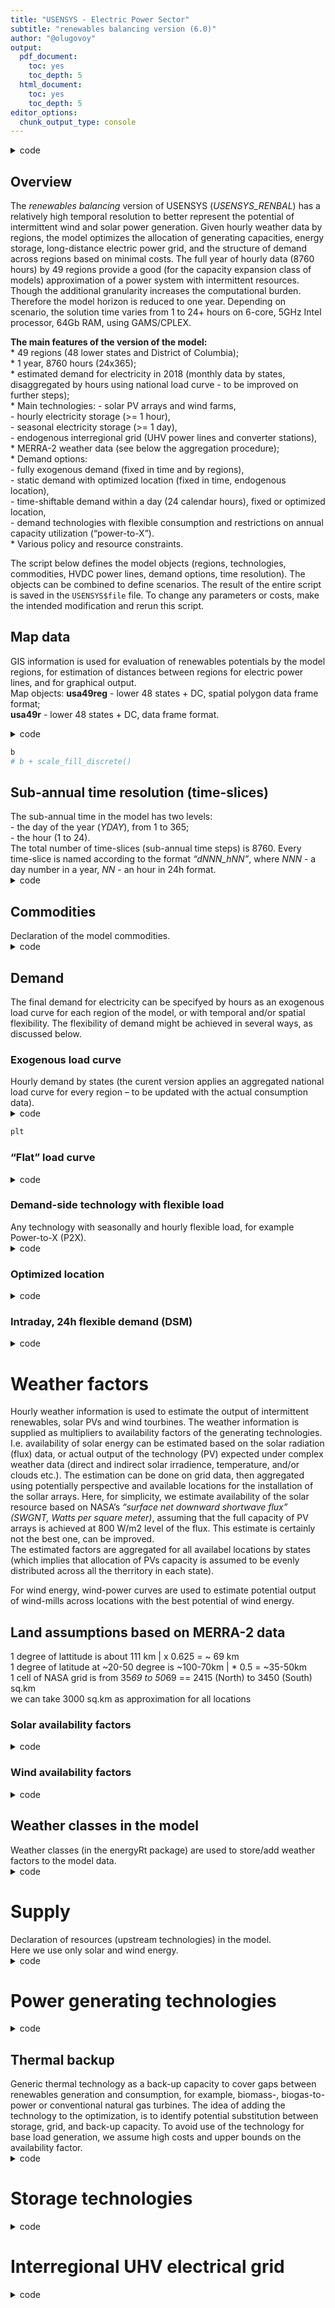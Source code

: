 ```yaml
---
title: "USENSYS - Electric Power Sector"
subtitle: "renewables balancing version (6.0)"
author: "@olugovoy"
output:
  pdf_document: 
    toc: yes
    toc_depth: 5
  html_document:
    toc: yes
    toc_depth: 5
editor_options: 
  chunk_output_type: console
---
```


<details><summary>code</summary>
<p>
**Release notes:**  

* **v6.0** (Apr 11, 2020)  
-- Rediced time resolution for supply commodities to improve performance.  
-- Added capacity constraints to control resource availability of solar and wind energy.  

* **v5.0** (Feb 22, 2020)  
-- Small adjustment according to the newer version of the *energyRt* package ().   
-- Investment costs of UHVDC lines increased (+50% for land, an assumption).  
-- Concevative storage costs for all scenarios.  
-- 100 interregional UHVDC power lines (vs. 80+ in previous version).  

... 

* **v1.0** (May 4, 2019)  
-- First version. First set of scenarios.  
-- Exogenous trade routes.  

```r
knitr::opts_chunk$set(echo = TRUE)
#knitr::opts_chunk$set(fig_width = 8, fig_height = 6)
source("install_packages.R")
library(energyRt)
library(lubridate)
library(tibble)
library(tidyverse)
# mySolver <- "GLPK" # not capable enough for large models
mySolver <- "GAMS" # default LP solver will be used (CPLEX is recommended)

if (!dir.exists("fig")) dir.create("fig")
if (!dir.exists("tmp")) dir.create("tmp")
if (!dir.exists("scenarios")) dir.create("scenarios")

# The model version info
USENSYS <- list(
  version = 6.0,
  datetime = now(tzone = "GMT"),
  energyRt_version = packageVersion("energyRt"),
  modelYear = 2018L,
  weatherYear = 2017L,
  elcUnit = "GWh", # electricity unit
  nrgUnit = "GWh", # primary energy unit
  cur = "MUSD" # the model currency
  # file = "data/USENSYS_RENBAL_v050.RData"
)
# The model file name with the version number
USENSYS$file = paste0("data/USENSYS_RENBAL_v",
                      formatC(USENSYS$version * 10, width = 3, flag = "0"),
                      ".RData")

# names of the model objects to store
mobj <- c()

```

</p>
</details>

## Overview  

The *renewables balancing* version of USENSYS (*USENSYS_RENBAL*) has a relatively high temporal resolution to better represent the potential of intermittent wind and solar power generation. Given hourly weather data by regions, the model optimizes the allocation of generating capacities, energy storage, long-distance electric power grid, and the structure of demand across regions based on minimal costs. The full year of hourly data (8760 hours) by 49 regions provide a good (for the capacity expansion class of models) approximation of a power system with intermittent resources. Though the additional granularity increases the computational burden. Therefore the model horizon is reduced to one year. Depending on scenario, the solution time varies from 1 to 24+ hours on 6-core, 5GHz Intel processor, 64Gb RAM, using GAMS/CPLEX.

**The main features of the version of the model:**  
* 49 regions (48 lower states and District of Columbia);  
* 1 year, 8760 hours (24x365);  
* estimated demand for electricity in 2018 (monthly data by states, disaggregated by hours using national load curve - to be improved on further steps);  
* Main technologies:
- solar PV arrays and wind farms,  
- hourly electricity storage (>= 1 hour),   
- seasonal electricity storage (>= 1 day),   
- endogenous interregional grid (UHV power lines and converter stations),  
* MERRA-2 weather data (see below the aggregation procedure);  
* Demand options:   
- fully exogenous demand (fixed in time and by regions),  
- static demand with optimized location (fixed in time, endogenous location),  
- time-shiftable demand within a day (24 calendar hours), fixed or optimized location,   
- demand technologies with flexible consumption and restrictions on annual capacity utilization ("power-to-X").  
* Various policy and resource constraints.  

The script below defines the model objects (regions, technologies, commodities, HVDC power lines, demand options, time resolution). The objects can be combined to define scenarios. The result of the entire script is saved in the `USENSYS$file` file. To change any parameters or costs, make the intended modification and rerun this script.   

## Map data  
GIS information is used for evaluation of renewables potentials by the model regions, for estimation of distances between regions for electric power lines, and for graphical output.  
Map objects:
**usa49reg** - lower 48 states + DC, spatial polygon data frame format;  
**usa49r** - lower 48 states + DC, data frame format.  

<details><summary>code</summary>
<p>
```r
if (!file.exists("data/maps/usa49reg.RData")) {
  stop("US map data is not found. Follow the steps in 'usa_maps.R'")
} else {
  load("data/maps/usa49reg.RData")
}

b <- ggplot(usa49r, aes(long,lat, group = group, fill = id)) + 
  geom_polygon(aes(fill = id), colour = rgb(1,1,1,.2)) +
  # geom_polygon(aes(fill = id), colour = "white", size = .75) +
  labs(fill = "Region") +
  coord_fixed(1.45) +
  # scale_fill_brewer(palette = "Paired") +
  #coord_quickmap() +
  theme_void() +
  theme(legend.position="none")

# Names of the regions in the model and the map-data
(reg_names <- unique(as.character(usa49reg@data$region)))
(reg_names_in_gis <- as.character(usa49reg@data$region))

# Number of regions
(nreg <- length(reg_names))
(nreg_in_gis <- length(usa49reg@data$region))

# Neighbor regions
nbr <- spdep::poly2nb(usa49reg)
names(nbr) <- usa49reg@data$region

# Geographic centers of the regions
reg_centers <- getCenters(usa49reg)

mobj <- c(mobj, "usa49r", "usa49reg", "reg_names", "reg_names_in_gis", 
          "nreg", "nreg_in_gis", "nbr", "reg_centers")

```
</p>
</details>

```r
b
# b + scale_fill_discrete()
```

## Sub-annual time resolution (time-slices)  

The sub-annual time in the model has two levels:  
- the day of the year (*YDAY*), from 1 to 365;  
- the hour (1 to 24).  
The total number of time-slices (sub-annual time steps) is 8760. Every time-slice is named according to the format *"dNNN_hNN"*, where *NNN* - a day number in a year, *NN* - an hour in 24h format.  
<details><summary>code</summary>
<p>
```r
# A list with two levels slices
timeslices365 <- list(
  YDAY = paste0("d", formatC(1:365, width = 3, flag = "0")),
  HOUR = paste0("h", formatC(0:23, width = 2, flag = "0"))
)

# Function to convert data-time object into names of time-slices.
datetime2tsdh <- function(dt) {
  paste0("d", formatC(yday(dt), width = 3, flag = "0"), "_",
         "h", formatC(hour(dt), width = 2, flag = "0"))
}
# check
datetime2tsdh(today("EST"))

# Function to coerse time-slices names into data-time format, for a given year and time-zone.
tsdh2datetime <- function(tslice, year = 2018, tz = "EST") {
  DAY <- as.integer(substr(tslice, 2, 4)) - 1
  HOUR <- as.integer(substr(tslice, 7, 8))
  lubridate::ymd_h(paste0(year, "-01-01 0"), tz = tz) + days(DAY) + hours(HOUR)
}
# check
tsdh2datetime("d365_h23")

# data.frame object with names of the final time-slices in the model
#   and releted data-time information
slc365 <- tibble(
  slice = kronecker(timeslices365$YDAY, timeslices365$HOUR, FUN = "paste", sep = "_")
)
# add date-time info
slc365$syday <- substr(slc365$slice, 1, 4)
slc365$shour <- substr(slc365$slice, 6, 8)
slc365$yday <- as.integer(substr(slc365$slice, 2, 4))
slc365$hour <- as.integer(substr(slc365$slice, 7, 8))
slc365$datetime <- tsdh2datetime(slc365$slice)
slc365$month <- month(slc365$datetime)
slc365$week <- week(slc365$datetime)
head(slc365)
tail(slc365)

mobj <- c(mobj, "timeslices365", "datetime2tsdh", "tsdh2datetime", "slc365")

```
</p>
</details>


## Commodities
Declaration of the model commodities.  
<details><summary>code</summary>
<p>
```r
ELC <- newCommodity(
  name = 'ELC', 
  description = "Generic electricity",
  slice = "HOUR")
SOL <- newCommodity(
  name = 'SOL', 
  description = "Solar energy",
  slice = "ANNUAL")
WIN <- newCommodity(
  name = 'WIN', 
  description = "Wind energy, onshore",
  slice = "ANNUAL")
WFF <- newCommodity(
  name = 'WFF', 
  description = "Wind energy, offshore",
  slice = "ANNUAL")
UHV <- newCommodity(
  name = 'UHV', 
  description = "Ultra High Voltage electricity, DC",
  slice = "HOUR")

```
</p>
</details>

## Demand  
The final demand for electricity can be specifyed by hours as an exogenous load curve for each region of the model, or with temporal and/or spatial flexibility. The flexibility of demand might be achieved in several ways, as discussed below.  

### Exogenous load curve  
Hourly demand by states (the curent version applies an aggregated national load curve for every region -- to be updated with the actual consumption data).  
<details><summary>code</summary>
<p>
```r
eiadir <- file.path(getwd(), "data/EIA")
load(file.path(eiadir, "eia_raw.RData"))

# load curve data from:
# https://www.eia.gov/opendata/qb.php?sdid=EBA.US48-ALL.D.H
# Demand for United States Lower 48 (region), hourly - UTC time
lc <- read_csv("data/EIA/Demand_for_United_States_Lower_48_(region)_hourly_-_UTC_time.csv", 
               skip = 5, col_names = c("datetime", "MWh"))
dim(lc)
head(lc)
lc$datetime_EST <- mdy_h(lc$datetime, tz = "EST")
lc$year <- year(lc$datetime_EST)
summary(lc$year)
lc <- lc[lc$year == 2018, ]
lc$slice <- datetime2tsdh(lc$datetime_EST)
lc <- lc[order(lc$datetime),]
lc$month <- month(lc$datetime_EST)
lc$hGWh <- lc$MWh/1e3

# Check
dim(lc)
lc
sum(lc$MWh) / 1e6
summary(lc$hGWh)

mlc <- group_by(lc, month) %>%
  summarise(mGWh = sum(MWh)/1e3)
loadcurve <- full_join(select(lc, datetime_EST, slice, hGWh, month), mlc)
loadcurve$mshare <- loadcurve$hGWh / loadcurve$mGWh

# Check
group_by(loadcurve, month) %>%
  summarise(msum = sum(mshare))

# Filter unused data
elc_gen_2018 <- elc_gen[elc_gen$YEAR == 2018 & 
                          elc_gen$`TYPE OF PRODUCER` == 
                          "Total Electric Power Industry" &
                          elc_gen$`ENERGY SOURCE` == "Total" & 
                          elc_gen$STATE != "US-Total" &
                          elc_gen$STATE != "AK" & 
                          elc_gen$STATE != "HI",]
elc_gen_2018
sum(elc_gen_2018$`GENERATION\r\n(Megawatthours)`) / 1e6
sum(lc$MWh) / 1e6

length(unique(elc_gen_2018$STATE))

elc_gen_2018$GWh <- elc_gen_2018$`GENERATION\r\n(Megawatthours)`/1e3
elc_gen_2018$month <- as.integer(elc_gen_2018$MONTH)
elc_gen_2018$region <- elc_gen_2018$STATE
elc_gen_2018 <- select(elc_gen_2018, month, region, GWh)

elc_gen_mhr <- full_join(loadcurve, elc_gen_2018)
dim(elc_gen_mhr)[1]/49/365/24 == 1 # Check
elc_gen_mhr$GWh <- elc_gen_mhr$GWh * elc_gen_mhr$mshare
sum(elc_gen_mhr$GWh); sum(lc$hGWh); sum(elc_gen_2018$GWh)
# dim(elc_gen_mhr)
loadcurve <- select(elc_gen_mhr, -mGWh, -hGWh)
summary(loadcurve$GWh)

# Demand class
DEM_ELC_DH <- newDemand(
  name = "DEM_ELC_DH",
  description = "Fixed demand with load curve",
  commodity = "ELC",
  dem = data.frame(
    year = 2018, 
    region = c(
      loadcurve$region),
    slice = c(
      loadcurve$slice), 
    dem = round(loadcurve$GWh, 7)
    )
  # slice = "HOUR"
)

# Check
dim(DEM_ELC_DH@dem)
dim(DEM_ELC_DH@dem)[1] / 365 / 24
summary(DEM_ELC_DH@dem$dem)

# Demand data for mapping
elc_gen_map <- elc_gen_2018 %>%
  group_by(region) %>%
  summarise(TWh = sum(GWh)/1e3) %>%
  full_join(usa49r, by = c("region" = "id"))
elc_gen_map

plt <- ggplot(elc_gen_map) + 
  geom_polygon(aes(x = long, y = lat, group = group, fill = TWh), # fill = "wheat", 
               colour = "white", alpha = 1, size = .5) +
  scale_fill_distiller(palette = "Spectral") +
  coord_fixed(1.45) +
  theme_void()

ggsave(filename = "fig/elc_gen_map.png", plot = plt)  

```
</p>
</details>
```r
plt
```

### "Flat" load curve  
<details><summary>code</summary>
<p>
```r
elc_dem_fx <- loadcurve # 
elc_dem_fx$year <- USENSYS$modelYear

for (y in unique(elc_dem_fx$year)) {
  for (r in reg_names) {
    ii <- elc_dem_fx$year == y & elc_dem_fx$region == r
    elc_dem_fx$GWh[ii] = mean(elc_dem_fx$GWh[ii]) # make it constant for each region and year
  }
}
# elc_dem_fx$PJ <- convert("GWh", "PJ", elc_dem_fx$GWh)
# elc_dem_fx

# Technology for flexible demand within a year, with minimal annual load
DEM_ELC_FX <- newDemand(
  name = "DEM_ELC_FX",
  description = "Flat, fixed demand",
  commodity = "ELC",
  dem = list(
    year = elc_dem_fx$year, 
    region = elc_dem_fx$region,
    slice = elc_dem_fx$slice, 
    dem = elc_dem_fx$GWh
    )
)
dim(DEM_ELC_FX@dem)
unique(DEM_ELC_FX@dem$year)
length(unique(DEM_ELC_FX@dem$region))
length(unique(DEM_ELC_FX@dem$slice))

elc_dem_fx_reg_y <- elc_dem_fx %>%
  group_by(region, year) %>%
  summarise(GWh = sum(GWh))
elc_dem_fx_reg_y
elc_dem_fx_y_GWh <- sum(elc_dem_fx_reg_y$GWh)
elc_dem_fx_y_GWh

```
</p>
</details>

### Demand-side technology with flexible load   
Any technology with seasonally and hourly flexible load, for example Power-to-X (P2X).  
<details><summary>code</summary>
<p>
```r
DEM35 <- newCommodity(
  "DEM35", 
  description = "",
  slice = "HOUR")

ELC2DEM35 <- newTechnology(
  name = "ELC2DEM35",
  description = "Demand-side technology with 35% lower bound on annual load",
  # region = reg_names,
  input = list(
    comm = "ELC",
    unit = "GWh"
  ),
  output = list(
    # comm = "DEM35",
    comm = "DEMY",
    unit = "GWh"
  ),
  cap2act = 24*365,
  afs = list(
    slice = "ANNUAL",
# The technology cannot have less than 35% annual load (in each region)
    afs.lo = .35
  ),
  # invcost = list(
  #   invcost = 1 # arbitrary small number for tracking
  # ), 
  varom = list(varom = convert("cents/kWh", "MUSD/GWh", 10)),
  # olife = list(olife = 100),
  slice = "HOUR"
)
draw(ELC2DEM35)

ELC2DEM35CAP <- newConstraintS(
  name = "ELC2DEM35CAP", 
  eq = ">=",
  type = "capacity",
  for.each = list(
    year = USENSYS$modelYear,
    tech = "ELC2DEM35"),
  for.sum = list(
    region = reg_names
  ),
  rhs = round(elc_dem_fx_y_GWh / 24 / 365 * 0.25)) # limit on capacity

DEM35EXP <- newExport(
  name = "DEM35EXP",
  description = "Annual demand for technologies with 35% annual load",
  commodity = "DEM35",
  exp = list(
    price = convert("cents/kWh", "MUSD/GWh", 1) # sell for 1 cent
  )
)

```
</p>
</details>

### Optimized location
<details><summary>code</summary>
<p>
```r
DEM100 <- newCommodity("DEM100", slice = "HOUR")

DEMY <- newCommodity("DEMY", slice = "ANNUAL")

ELC2DEM100 <- newTechnology(
  name = "ELC2DEM100",
  description = "Tech for allocatable static demand 1x",
  input = list(
    comm = "ELC",
    unit = "GWh"
    # unit = "PJ"
  ),
  output = list(
    # comm = "DEM100",
    comm = "DEMY",
    unit = "GWh"
    # unit = "PJ"
  ),
  cap2act = 24*365,
  # afs = list(
  #   slice = "ANNUAL",
  #   afs.lo = 1
  # ),
  af = list(
    af.lo = 1
  ),
  slice = "HOUR"
)
draw(ELC2DEM100)

CELC2DEM100CAPFX <- newConstraintS(
  name = "CELC2DEM100CAPFX", 
  eq = ">=",
  type = "capacity",
  for.each = list(
    year = 2018,
    tech = "ELC2DEM100"),
  for.sum = list(
    region = reg_names
  ),
  rhs = round(elc_dem_fx_y_GWh / 24 / 365 * .5)) # limit on capacity

CELC2DEM100CAPUP <- newConstraintS(
  name = "CELC2DEM100CAPUP", 
  eq = "<=",
  type = "capacity",
  for.each = list(
    year = 2018,
    region = reg_names,
    tech = "ELC2DEM100"),
  rhs = CELC2DEM100CAPFX@defVal/10) # at least 10 regions


DEM100DEXP <- newExport(
  name = "DEM100DEXP",
  description = "Flexible demand",
  commodity = "DEM100",
  exp = list(
    price = convert("cents/kWh", "MUSD/GWh", 10) # sell for 1 cent
  )
)

```
</p>
</details>

### Intraday, 24h flexible demand (DSM)
<details><summary>code</summary>
<p>
```r
DSMD <- newCommodity("DSMD", slice = "YDAY")

ELC2DSMD <- newTechnology(
  name = "ELC2DSMD",
  description = "Tech to convert ELC from HOUR to YDAY",
  input = list(
    comm = "ELC",
    unit = "GWh"
    # unit = "PJ"
  ),
  output = list(
    # comm = "DSMD",
    comm = "DEMY",
    unit = "GWh"
    # unit = "PJ"
  ),
  # cap2act = 31.536, #convert("GWh", "PJ", 24 * 365),
  cap2act = 24*365,
  afs = list(
    # slice = "MONTH",
    slice = timeslices365$YDAY,
# # The technology should be x% operational in every region where exists
# # < 1 allows some seasonality if export-demand is used for DSMD,
# # but should't affect anything if demand is used for DSMD
    afs.lo = rep(9/24, length(timeslices365$YDAY))
  ),
  # invcost = list(
  #   invcost = 1 # arbitrary small number for tracking
  # )
  # varom = list(varom = convert("USD/kWh", "MUSD/PJ", .01)),
  varom = list(varom = convert("cents/kWh", "MUSD/GWh", 5)),
  # stock = data.frame(
  #   region = elc_dem_fx_reg_y$region,
  #   stock = elc_dem_fx_reg_y$GWh/365/24 * 0.25 # 25% additional to the static demand
  # ),
  # end = list(
  #   end = 2010
  # ),
  slice = "HOUR"
)
# ELC2DSMD@stock$stock <- ELC2DSMD@stock$stock / ELC2DSMD@afs$afs.lo[1] # Adjust capacity
draw(ELC2DSMD)  

# DSMDEXP <- newExport(
#   name = "DSMDEXP",
#   description = "Flexible demand",
#   commodity = "DSMD",
#   exp = list(
#     price = convert("cents/kWh", "MUSD/GWh", 5) # sell for 1 cent
#   )
# )
# 
elc_gen_2018_reg_y <- elc_gen_2018 %>%
  group_by(region) %>%
  summarise(GWh = sum(GWh))


DEMYEXP <- newExport(
  name = "DEMYEXP",
  # description = "Flexible demand",
  commodity = "DEMY",
  exp = data.frame(
    slice = "ANNUAL",
    region = elc_gen_2018_reg_y$region,
    # exp.up = elc_gen_2018_reg_y$GWh,
    exp.fx = elc_gen_2018_reg_y$GWh,
    price = convert("cents/kWh", "MUSD/GWh", 15) 
  )
)


```
</p>
</details>

# Weather factors  

Hourly weather information is used to estimate the output of intermittent renewables, solar PVs and wind tourbines. The weather information is supplied as multipliers to availability factors of the generating technologies. I.e. availability of solar energy can be estimated based on the solar radiation (flux) data, or actual output of the technology (PV) expected under complex weather data (direct and indirect solar irradience, temperature, and/or clouds etc.). The estimation can be done on grid data, then aggregated using potentially perspective and available locations for the installation of the sollar arrays. Here, for simplicity, we estimate availability of the solar resource based on NASA's *"surface net downward shortwave flux" (SWGNT, Watts per square meter)*, assuming that the full capacity of PV arrays is achieved at 800 W/m2 level of the flux. This estimate is certainly not the best one, can be improved.  
The estimated factors are aggregated for all availabel locations by states (which implies that allocation of PVs capacity is assumed to be evenly distributed across all the therritory in each state).  

For wind energy, wind-power curves are used to estimate potential output of wind-mills across locations with the best potential of wind energy.  


## Land assumptions based on MERRA-2 data   
1 degree of lattitude is about 111 km | x 0.625 = ~ 69 km   
1 degree of latitude at ~20-50 degree is ~100-70km | * 0.5 = ~35-50km   
1 cell of NASA grid is from 35*69 to 50*69 == 2415 (North) to 3450 (South) sq.km   
we can take 3000 sq.km as approximation for all locations   


### Solar availability factors  
<details><summary>code</summary>
<p>

**Land requirements for solar PVs**   
1sq.m PV requires ~2.5sq.m of land  
1.046 * 1.558 PV panel 345 Watt / 1.63 m2 ~= 200 Watt/m2 == .2 GW/km^2 /2.5 = .08 GW/km^2 = 80GW/1000km^2  
Spacing ~ .08 GW per sq.km assuming PV efficiency = 0.2  
Increase pf PV efficiency will require less space (0.08 * 1.5 = 0.12GW for 30% efficiency and 0.16GW for 40% PV efficiency)  

```r
# Share of land in every region which potentially can be used for PVs:
PV_coverage_share_max <- 0.1 # an assumption (almost unrestricted case)
PV_GW_max <- .08 * 3000 * PV_coverage_share_max # per one MERRA-2 grid cell

# MERRA-2 data:
# https://gmao.gsfc.nasa.gov/reanalysis/MERRA-2/data_access/
# here we use data for one year only
load("data/MERRA2/nasa_sol_US49.RData")
gsol
summary(gsol$SWGNT)
hist(gsol$SWGNT[gsol$SWGNT > 0], col = "lightblue", probability = T,
     main = "SWGNT: Surface net downward shortwave flux, Watts/sq.m")

# Annual aggregate, kWh/day
ysol <- group_by(gsol, loc_id, lat, lon, region) %>%
  summarise(SWGNT = sum(SWGNT)/365/1e3) 

# Max capacity by MERRA-2 locations
PV_GW_max_reg <- ysol %>%
  group_by(region) %>%
  summarise(GW_up = PV_GW_max * n())

ggplot(usa49r, aes(long, lat, group = group)) + 
  geom_polygon(colour = "black", fill = "wheat", alpha = .5) +
  coord_fixed(1.45) +
  theme_void() +
  geom_raster(data = ysol, aes(lon, lat, fill = SWGNT), interpolate = F, inherit.aes = F, alpha = .95) +
  scale_fill_distiller(palette = "YlOrRd", direction = 1)

# By months, kWh/day
msol <- group_by(gsol, loc_id, lat, lon, region, month) %>%
  summarise(SWGNT = sum(SWGNT/mdays)/1e3)

ggplot(usa49r, aes(long, lat, group = group)) + 
  geom_polygon(colour = "black", fill = "wheat", alpha = .5) +
  coord_fixed(1.45) +
  theme_void() +
  geom_raster(data = msol, aes(lon, lat, fill = SWGNT), interpolate = F, inherit.aes = F, alpha = .95) +
  scale_fill_distiller(palette = "YlOrRd", direction = 1) +
  facet_wrap(.~month)

# Aggregation regions
dhsol <- group_by(gsol, region, yday, hour) %>% # lat, lon, 
  summarise(SWGNT = mean(SWGNT))
summary(dhsol$SWGNT)

# Estimated weather factors
dhsol$WF <- dhsol$SWGNT / 800
dhsol$WF[dhsol$WF > 1] <- 1
dhsol$WF[dhsol$WF < .03] <- 0 # kick-starting irradiance
summary(dhsol$WF)
dhsol

# Add slice-names
dhsol$slice <- paste0("d", formatC(dhsol$yday, width = 3, flag = "0"), 
                      "_h", formatC(dhsol$hour, width = 2, flag = "0"))
dhsol
dim(dhsol)[1] / 365/24 # 48, i.e. one region is missing - DC

dhsol$region <- as.character(dhsol$region)
reg_names[!(reg_names %in% unique(dhsol$region))]

# Use MD weather data for DC
dhsol_DC <- dhsol[dhsol$region == "MD",]
dim(dhsol_DC)
dhsol_DC$region <- "DC"
dhsol_DC

# Add DC
dhsol <- bind_rows(dhsol, dhsol_DC)
dim(dhsol)[1] / 365/24
length(unique(dhsol$region)) == nreg # double-check

size(gsol); rm(gsol)

```
</p>
</details>

### Wind availability factors  
<details><summary>code</summary>
<p>
```r

# Hourly wind speed data at 50 meters height for US, 2018 
# (source: NASA/MERRA2, preprocessed)
load("data/merra2/nasa_wnd_US49.RData")
gwnd
if (is.factor(gwnd$region)) gwnd$region <- as.character(gwnd$region)

# Simplified aggregated wind-power curve as a function of wind speed.
# (assumed, should be replaced by read)
WindPowerCurve <- function(x = NULL, 
                           xcutin = 4, xpeak = 14, xpeak2 = 20, xcutoff = 28, 
                           ycutoff = .9, round = 3) { 
  # x - wind speed in m/s
  # xcutin, xcutoff - operational speed of wind (m/s, min and max respectively)
  # xpeak, xpeak2 - the range of speed of with peak (nameplate) power
  # ycutoff - output factor at cut off (max) wind speed
  ff1 <- function(x1) {
    xx <- c(xcutin, 0.5 * (xpeak + xcutin), xpeak)
    xx2 <- xx * xx
    xx3 <- xx * xx2
    yy <- c(0, .3, 1)
    ff <- lm(yy ~ 0 + xx + xx + xx2 + xx3)
    predict(ff, data.frame(
      xx = x1,
      xx2 = x1 * x1,
      xx3 = x1 * x1 * x1
    ))
  }
  ff2 <- function(x2) {
    xx <- c(xpeak2, 0.5 * (xcutoff + xpeak2), xcutoff)
    xx2 <- xx * xx
    xx3 <- xx * xx2
    yy <- c(1, .51 * (ycutoff + 1), ycutoff)
    ff <- lm(yy ~ 0 + xx + xx + xx2 + xx3)
    predict(ff, data.frame(
      xx = x2,
      xx2 = x2 * x2,
      xx3 = x2 * x2 * x2
    ))
  }
  y <- rep(0., length(x))
  ii <- x <= xcutin
  y[ii] <- 0
  ii <- x > xcutoff
  y[ii] <- 0
  ii <- x >= xpeak & x <= xpeak2
  y[ii] <- 1
  ii <- x > xcutin & x < xpeak
  y[ii] <- ff1(x[ii])
  ii <- x > xpeak2 & x <= xcutoff
  y[ii] <- ff2(x[ii])
  return(round(y, round))
  # splinefun(xx, yy, method = "natural")
}

# Check
WindPowerCurve(0:30)
x <- seq(0, 35, by = .1)
plot(x, WindPowerCurve(x), type = "l", col = "blue", lwd = 1, 
     xlab = "Wind speed, m/s", ylab = "Capacity factor")
x1 <- seq(4, 28, by = .1)
points(x1, WindPowerCurve(x1), type = "l", col = "red", lwd = 5)

# Availability factor for wind-energy technologies,
# estimated based on the wind-power curve
gwnd$af50m <- WindPowerCurve(gwnd$WS50M)

# Annual availability factor of wind turbines by location
ywnd <- group_by(gwnd, loc_id, lat, lon, region) %>%
  summarise(af50m = sum(af50m)/365/24)

ggywnd <- function(ii = rep(T, length(ywnd$loc_id))) {
  ggplot(usa49r, aes(long,lat, group = group)) + 
    geom_polygon(colour = "black", fill = "wheat", alpha = .5) +
    coord_fixed(1.45) +
    theme_void() +
    geom_raster(data = ywnd[ii,], aes(lon, lat, fill = af50m), 
                interpolate = F, inherit.aes = F, alpha = .95) +
    scale_fill_distiller(palette = "Blues", direction = 1)
}
ggywnd()
# filtered
ii <- ywnd$af50m >= .15; summary(ii)
ggywnd(ii)

# Aggregation by months
mwnd <- group_by(gwnd, loc_id, lat, lon, region, month) %>%
  summarise(af50m = sum(af50m/mdays)/24)

ggmwnd <- function(mm = rep(T, length(mwnd$loc_id))) {
  ggplot(usa49r, aes(long,lat, group = group)) + 
    geom_polygon(colour = "black", fill = "wheat", alpha = .5) +
    coord_fixed(1.45) +
    theme_void() +
    geom_raster(data = mwnd[mm,], aes(lon, lat, fill = af50m), 
                interpolate = F, inherit.aes = F, alpha = .95) +
    scale_fill_distiller(palette = "Blues", direction = 1) + # , trans = "log10"
    facet_wrap(.~month)
}
ggmwnd()
mm <- mwnd$af50m >= .1; summary(mm)
ggmwnd(mm)

# Averaging by annual potential
# `loc_id_??` is locations with the ranged potential
yy_20 <- ywnd$af50m >= .20; summary(yy_20); loc_id_20 <- ywnd$loc_id[yy_20]
yy_15 <- ywnd$af50m >= .15 & ywnd$af50m < .20; summary(yy_15); loc_id_15 <- ywnd$loc_id[yy_15]
yy_10 <- ywnd$af50m >= .10 & ywnd$af50m < .15; summary(yy_10); loc_id_10 <- ywnd$loc_id[yy_10]

# Check for overlay
any(loc_id_20 %in% loc_id_15) | any(loc_id_10 %in% loc_id_20)

# Assuming 4 megawatts per square kilometer (about 10 megawatts per square mile, NREL)
# for offshore: 3-5 megawatts (MW) per square kilometer
# Taking one grid cell is about ~50x60 km, or ~3000 sq.km, 
# one grid cell can accomodate up to 12GW (3000 * 4 / 1e3) onshore or 9GW offshore. 
# For simplicity let's assume up to 5GW can be used for both
# on- and off-shore wind power capacity per one cell of the grid.
# I.e. up to ~50% of therritory presumably might be used for wind energy
# from technical perspective. The number can be adjusted in constraints.
# hist(gwnd$af50m)
WINN_GW_max <- 5 # max GW Onshore per cell
WINF_GW_max <- 5 # max GW Offshore per cell
gwnd$max_GWh <- WINN_GW_max * gwnd$af50m # GWh per hour

# Onshore wind resource
# Filter and aggregate by regions locations 
# with potential for locations with > 20% availability factor 
ii <- (gwnd$loc_id %in% loc_id_20) & gwnd$US_10km_buffer
summary(ii)
wnd_af20 <- group_by(gwnd[ii,], datetime, region) %>%
  summarise(max_GWh = sum(max_GWh, na.rm = T),
            af50m = mean(af50m))
wnd_af20
sum(wnd_af20$max_GWh)/1e3 # Total estimated onshore potential
unique(wnd_af20$region) # regions with onshore wind potential
wnd_GW_max_reg <- group_by(gwnd[ii,], region, loc_id) %>%
  summarise(max_GWh = WINN_GW_max * sum(af50m),
            af50m = mean(af50m)) %>%
  ungroup() %>% group_by(region) %>%
  summarise(max_GW = WINN_GW_max * n(),
            max_GWh = sum(max_GWh))
sum(wnd_GW_max_reg$max_GWh/1e3); sum(wnd_af20$max_GWh)/1e3 # check

# Offshore wind resource
ii <- (gwnd$loc_id %in% loc_id_20) & gwnd$offshore
summary(ii)
wndf_af20 <- group_by(gwnd[ii,], datetime, region) %>%
  summarise(max_GWh = sum(max_GWh, na.rm = T),
            af50m = mean(af50m))
wndf_af20
sum(wndf_af20$max_GWh)/1e3 # Total offshore wind potential
unique(wndf_af20$region) # regions with offshore wind potential

wndf_GW_max_reg <- group_by(gwnd[ii,], region, loc_id) %>%
  summarise(af50m = mean(af50m),
            max_GWh = sum(af50m)) %>%
  ungroup() %>% group_by(region) %>%
  summarise(max_GW = 5 * n(),
            max_GWh = sum(af50m))
sum(wndf_af20$max_GWh)/1e3; sum(wndf_af20$max_GWh)/1e3 # check

```
</p>
</details>


## Weather classes in the model  

Weather classes (in the energyRt package) are used to store/add weather factors to the model data.  
<details><summary>code</summary>
<p>
```r
# Solar AF
# dim(dhsol)
# head(dhsol)
ii <- rep(T, dim(dhsol)[1]) # filter if needed

SOLAR_AF <- newWeather("SOLAR_AF",
                        description = "Ground level insolation AF",
                        # unit = "kWh/kWh_max",
                        slice = "HOUR",
                        weather = data.frame(
                          region = as.character(dhsol$region[ii]),
                          # year = 2018,
                          slice = dhsol$slice[ii],
                          wval = dhsol$WF[ii]
                        ))

head(SOLAR_AF@weather)
dim(SOLAR_AF@weather)[1] / 49 / 365 / 24 # Check: must be == 1

# Wind AF (onshore)
wnd_af20$slice <- datetime2tsdh(wnd_af20$datetime)
wnd_af20
dim(wnd_af20)[1] / 365/24 # number of regions with the onshore potential
ii <- rep(T, dim(wnd_af20)[1]) # 
summary(wnd_af20$af50m)
# wnd_af20$region <- as.character(wnd_af20$region)
WINON20_AF <- newWeather("WINON20_AF",
                        description = "Onshore wind potential af20",
                        region = unique(wnd_af20$region[ii]),
                        # unit = "kWh/kWh_max",
                        slice = "HOUR",
                        weather = data.frame(
                          region = as.character(wnd_af20$region[ii]),
                          # year = 2010,
                          slice = wnd_af20$slice[ii],
                          wval = wnd_af20$af50m[ii]
                        ))
head(WINON20_AF@weather)
dim(WINON20_AF@weather)[1] / 365 / 24 # Check - number of regions with the data

# Wind AF (offshore)
wndf_af20$slice <- datetime2tsdh(wndf_af20$datetime)
wndf_af20
dim(wndf_af20)[1] / 365/24
ii <- rep(T, dim(wndf_af20)[1]) # 
summary(wndf_af20$af50m)
wndf_af20$region <- as.character(wndf_af20$region)
WINOF20_AF <- newWeather("WINOF20_AF",
                        description = "Offshore wind potential af20",
                        # unit = "kWh/kWh_max",
                        region = unique(wndf_af20$region),
                        slice = "HOUR",
                        weather = data.frame(
                          region = as.character(wndf_af20$region[ii]),
                          # year = 2010,
                          slice = wndf_af20$slice[ii],
                          wval = wndf_af20$af50m[ii]
                        ))
head(WINOF20_AF@weather)
dim(WINOF20_AF@weather)[1] / 365 / 24

```
</p>
</details>


# Supply
Declaration of resources (upstream technologies) in the model.  
Here we use only solar and wind energy.  
<details><summary>code</summary>
<p>
```r

RES_SOL <- newSupply(
  name = "RES_SOL",
  description = "Terrestrial solar radiation - maximum potential",
  commodity = "SOL",
  unit = "GWh",
# Weather factors could be used to regulate hourly supply of the resources.
# Though to reduce the model dimension, it is enough to use
# weather factors in technologies.
  # weather = data.frame(
  #   weather = c("SOLAR_AF"),
  #   wava.up =  c(1)
  #   ),
  # availability = list(
  #   # region = dh$region,
  #   # slice = dh$slice365,
  #   ava.up = 1e10 # Max available resource in hour, i.e. no limit by now
  # ),
  slice = "ANNUAL"
)

RES_WIN <- newSupply(
  name = "RES_WIN",
  description = "Onshore wind - maximum potential",
  commodity = "WIN",
  region = unique(wnd_af20$region),
  unit = "GWh",
  # weather = data.frame(
  #   weather = c("SOLAR_AF"),
  #   wava.up =  c(1)
  #   ),
#   availability = list(
#     region = wnd_af20$region,
#     slice = wnd_af20$slice,
# # here is an alternative (equivalent) way to use weather factors in supply
#     ava.up = wnd_af20$max_GWh # Max available resource in hour
#   ),
  slice = "ANNUAL"
)

RES_WFF <- newSupply(
  name = "RES_WFF",
  description = "Offshore wind - maximum potential",
  commodity = "WFF",
  region = unique(wndf_af20$region),
  unit = "GWh",
  # weather = data.frame(
  #   weather = c("SOLAR_AF"),
  #   wava.up =  c(1)
  #   ),
  # availability = list(
  #   region = wndf_af20$region,
  #   slice = wndf_af20$slice,
  #   ava.up = wndf_af20$max_GWh # Max available resource in hour
  # ),
  slice = "ANNUAL"
)

SUP_BIO <- newSupply(
  name = "SUP_BIO",
  description = "Biomass resource, annual",
  commodity = "BIO",
  unit = "GWh",
  availability = data.frame(
    cost = convert("USD/kWh", "MUSD/GWh", .05) # arbitrary, assuming expensive
  ),
  slice = "ANNUAL"
)


```
</p>
</details>

# Power generating technologies
<details><summary>code</summary>
<p>
```r

ESOL <- newTechnology(
  name = "ESOL",
  description = "Utility Scale Solar PV",
  # region = "AZ",
  input = list(
    comm = "SOL",
    unit = "GWh"
  ),
  output = list(
    comm = "ELC",
    unit = "GWh"
  ),
  cap2act = 365*24,
  af = list(
    af.fx = 1 # forcing output when resource is available
  ),
  weather = list(
    weather = c("SOLAR_AF"),
    waf.fx = 1 # weather factor (multiplier) will be applied to af.fx
  ),
  fixom = list(
    fixom = 10 # assumed, 1% of investment costs a year
  ),
  invcost = list(
    # Assuming 1$/Watt 
    # https://www.nrel.gov/news/press/2017/nrel-report-utility-scale-solar-pv-system-cost-fell-last-year.html
    invcost = 1000 # convert("USD/W", "MUSD/GW", 1)
  ),
  start = list(
    start = 2018
  ),
  olife = list(
    olife = 25
  )
)
draw(ESOL)

EWIN <- newTechnology(
  name = "EWIN",
  description = "Onshore wind farm",
   WINON20_AF@region, # Limiting to regions with available resource
  input = list(
    comm = "WIN",
    unit = "GWh"
  ),
  output = list(
    comm = "ELC",
    unit = "GWh"
  ),
  cap2act = 365*24,
  af = list(
    af.fx = 1 # forcing output when resource is available
  ),
  weather = list(
    weather = c("WINON20_AF"),
    waf.fx = c(1)
    # waf.up = c(1) # 
  ),
  fixom = list(
    fixom = 15 # Assumed, 1% a year
  ),
  invcost = list(
    # Assuming 1.5$/Watt 
    # https://www.irena.org/-/media/Files/IRENA/Agency/Publication/2018/Jan/IRENA_2017_Power_Costs_2018.pdf
    invcost = 1500 # 
  ),
  start = list(
    start = 2018
  ),
  olife = list(
    olife = 25
  )
)
draw(EWIN)

EWFF <- newTechnology(
  name = "EWFF",
  description = "Offshore wind farm",
  region = WINOF20_AF@region, # Limiting to regions with available resource
  input = list(
    comm = "WFF",
    unit = "GWh"
  ),
  output = list(
    comm = "ELC",
    unit = "GWh"
  ),
  cap2act = 365*24,
  af = list(
    af.fx = 1 # forcing output when resource is available
  ),
  weather = list(
    weather = c("WINOF20_AF"),
    waf.up = c(1) # 
  ),
  fixom = list(
    fixom = 45 # Assumed, 1% a year
  ),
  invcost = list(
    # Assuming 3-4.5$/Watt 
    # https://www.irena.org/-/media/Files/IRENA/Agency/Publication/2018/Jan/IRENA_2017_Power_Costs_2018.pdf
    # https://www.energy.gov/sites/prod/files/2019/08/f65/2018%20Offshore%20Wind%20Market%20Report.pdf
    invcost = 3500 # convert("USD/W", "MUSD/GW", 1)
  ),
  start = list(
    start = 2018
  ),
  olife = list(
    olife = 25
  )
)
draw(EWFF)


CSOL_UP <- newConstraintS(
  name = "CSOL_UP",
  eq = "<=",
  type = "capacity",
  for.each = data.frame(
    year = USENSYS$modelYear,
    tech = "ESOL",
    region = as.character(PV_GW_max_reg$region)),
  rhs = data.frame(
    # year = USENSYS$modelYear,
    # tech = "ESOL",
    region = as.character(PV_GW_max_reg$region),
    rhs = PV_GW_max_reg$GW_up
  )) # limit on solar capacity (resource)

CWIN_UP <- newConstraintS(
  name = "CWIN_UP",
  eq = "<=",
  type = "capacity",
  for.each = data.frame(
    year = USENSYS$modelYear,
    tech = "EWIN",
    region = wnd_GW_max_reg$region),
  rhs = data.frame(
    region = wnd_GW_max_reg$region,
    rhs = wnd_GW_max_reg$max_GW)) # limit on onshore wind capacity (resource)

CWFF_UP <- newConstraintS(
  name = "CWFF_UP",
  eq = "<=",
  type = "capacity",
  for.each = list(
    year = USENSYS$modelYear,
    tech = "EWFF",
    region = wndf_GW_max_reg$region),
  rhs = data.frame(
    region = wndf_GW_max_reg$region,
    rhs = wndf_GW_max_reg$max_GW)) # limit on onshore wind capacity (resource)


```
</p>
</details>

## Thermal backup
Generic thermal technology as a back-up capacity to cover gaps between renewables generation and consumption, for example, biomass-, biogas-to-power or conventional natural gas turbines. The idea of adding the technology to the optimization, is to identify potential substitution between storage, grid, and back-up capacity. To avoid use of the technology for base load generation, we assume high costs and upper bounds on the availability factor.
<details><summary>code</summary>
<p>
```r
BIO <- newCommodity('BIO', slice = "ANNUAL")

EBIO <- newTechnology(
  name = "EBIO",
  description = "Thermal backup",
  input = list(
    comm = "BIO",
    unit = "GWh"
  ),
  output = list(
    comm = "ELC",
    unit = "GWh"
  ),
  cap2act = 365*24,
  afs = list(
    slice = "ANNUAL",
    # afs.up = .1 # up tp 10% capacity usitilization through the year
    afs.up = .4 # up to 40% capacity usitilization through the year
  ),
  ceff = list(
    comm = "BIO",
    cinp2use = .4
  ),
  invcost = list(
    invcost = 2400 # 
  ),
  # fixom = list(
  #   fixom = 20 # Assumed, 2% a year
  # ),
  # see the fuel cost
  # varom = list(
  #   varom = convert("cents/kWh", "MUSD/GWh", 5) # assuming expensive operation
  # ),
  olife = list(
    olife = 20
  ),
  slice = "HOUR"
)
draw(EBIO)

# (1200/20 + 20/20 + 0.1*365*24*.05/.4)/ (365*24*.1)

```
</p>
</details>


# Storage technologies
<details><summary>code</summary>
<p>
```r
# STGBTR Hourly ####
# See IRENA 2030 (from 77 to 574, p.77)
# NREL, 4-hours battery storage, grid-connected
STGBTR <- newStorage(
  name = 'STGBTR',
  commodity = 'ELC',
  description = "Generic grid-integrated storage, 1 hour plus",
  cap2stg = 1, # in kWh or 1-hour storage
  olife = list(olife = 20), 
  invcost = list(
    invcost = convert("USD/kWh", "MUSD/GWh", 300)
    # 
    ), 
  seff = data.frame(
    inpeff = 0.8, # assumed efficiency of charging 
    stgeff = 0.9 # assumed efficiency of storing energy (annual)
    # outeff = 1 # discharge efficiency
    )
)

# STGBTR1 <- newStorage(
#   name = 'STGBTR',
#   commodity = 'ELC',
#   description = "Generic grid-integrated intraday storage (battery)",
#   cap2stg = 4, # 4-hours battery
#   olife = list(olife = 20), 
#   invcost = list(
#     # See IRENA 2030 (from 77 to 574, p.77)
#     # invcost = convert("USD/kWh", "MUSD/GWh", 200)
#     invcost = convert("USD/kW", "MUSD/GW", 300 * 4) # 1200 USD/kW for 4-hours battery
#     ), 
#   seff = data.frame(
#     inpeff = 0.8, # assumed efficiency of charging 
#     stgeff = 0.9, # assumed efficiency of storing energy (annual)
#     cinp.up = 24*365 / 4, # 4-hours charging
#     cout.up = 24*365 / 4 # 4-hours storage (discharging, i.e. GW capacity)
#     # outeff = 1 # discharge efficiency
#     )
# )
# 
# 
# # STGP2P Daily - within 365 days ####
STGP2P <- newStorage(
  name = 'STGP2P',
  commodity = 'ELC',
  description = "Power-to-power type of technology",
  cap2stg = 100, # if in PJ, convert("GWh", "PJ"),
  olife = list(
    olife = 25),
  invcost = 100, # USD/kWh, assumption
  seff = data.frame(
    inpeff = 0.8, # power to H2 efficiency
    cinp.up = 24*365, # speed of P2X conversion for 1GW of storage
    cout.up = 24*365,  # speed of X2P conversion for 1GW of storage
    outeff = 0.625 # H2 to power efficiency
    # # stgeff = .9
    # cinp.up = 24*365,
    # cout.up = 24*365
    ),
  varom = list(
    # Assuming high operational costs, adding ~ 5 cents/kWh
    inpcost = convert("USD/kWh", "MUSD/GWh", .05)
    )
)

```
</p>
</details>

# Interregional UHV electrical grid  
<details><summary>code</summary>
<p>
```r
# Propose trade matrix between regions
{
if (F) { 
  # Load trade matrix from your file
  trd_xl <- readxl::read_excel("data/trade_matrix01.xlsx",
                               range = "A1:AX50")

  trd_nbr <- as.matrix(trd_xl[,-1])
  trd_nbr[lower.tri(trd_nbr)] <- NA
  rownames(trd_nbr) <- trd_xl$region
} else { 
  # Or create trade matrix for all neighbour regions
  trd_nbr <- matrix(rep(NA, nreg_in_gis*nreg_in_gis), 
                    nrow = nreg_in_gis, 
                    dimnames = list(reg_names_in_gis, reg_names_in_gis))
  head(trd_nbr)
  
  for (i in 1:length(reg_names)) {
    trd_nbr[i, nbr[[i]]] <- 1
    trd_nbr[nbr[[i]], i] <- 1
  }
  dim(trd_nbr)
  summary(!is.na(c(trd_nbr)))
  ii <- reg_names_in_gis %in% reg_names
  trd_nbr <- trd_nbr[ii, ii]
  dim(trd_nbr)
  # For bidirectional trade, keep only one direction
  trd_nbr[lower.tri(trd_nbr)] <- NA
  summary(!is.na(c(trd_nbr)))
}
head(trd_nbr)
# write.csv(trd_nbr, file = "data/trade_matrix.csv")
trd_nbr[trd_nbr == 0] <- NA

# Convert the matrix to data.frame (table) format
trd_dt <- as.data.frame.table(trd_nbr, stringsAsFactors = F)
trd_dt <- trd_dt[!is.na(trd_dt$Freq),]
head(trd_dt)
dim(trd_dt)
trd_dt <- dplyr::distinct(trd_dt)
dim(trd_dt)
names(trd_dt) <- c("src", "dst", "trade")
trd_dt$trade <- with(trd_dt, paste0("TRBD_UHV_", src, "_", dst))
head(trd_dt)

# Map region flows
trd_map <- left_join(trd_dt, reg_centers[,1:3], by = c("src" = "region"))
trd_map <- left_join(trd_map, reg_centers[,1:3], by = c("dst" = "region"))
trd_map <- trd_map %>% 
  rename(xsrc = x.x, ysrc = y.x,
         xdst = x.y, ydst = y.y)
trd_map <- as_tibble(trd_map)

# Filter excessive connections
dim(trd_dt); dim(trd_map)
drop_route <- function(reg1, reg2) {
  (trd_dt$src == reg1 & trd_dt$dst == reg2) | (trd_dt$src == reg2 & trd_dt$dst == reg1)
}
# trd_dt[ii & grepl("TJ", trd_dt$trade),]
ii <- rep(TRUE, length(trd_dt$src))
ii <- ii & !drop_route("AL", "FL")
ii <- ii & !drop_route("GA", "NC")
ii <- ii & !drop_route("CT", "RI")
ii <- ii & !drop_route("VT", "MA")
ii <- ii & !drop_route("NY", "MA")
ii <- ii & !drop_route("PA", "DE")
ii <- ii & !drop_route("UT", "NM")
ii <- ii & !drop_route("VA", "DC")
ii <- ii & !drop_route("AL", "TN")
if (F) {
  # Drop unused routes (scen_REN5)
  # names(TRBD_UHV_NEI@data)[!(names(TRBD_UHV_NEI@data) %in% vTradeCap$trade[!is.na(vTradeCap$GW)])]
  #  [1] "TRBD_UHV_SD_MN" "TRBD_UHV_WI_IA" "TRBD_UHV_NY_NJ"
  #  [4] "TRBD_UHV_OR_NV" "TRBD_UHV_ID_UT" "TRBD_UHV_WV_MD"
  #  [7] "TRBD_UHV_KY_VA" "TRBD_UHV_NE_MO" "TRBD_UHV_CO_AZ"
  # [10] "TRBD_UHV_OK_NM" "TRBD_UHV_TX_AR"
  ii <- ii & !drop_route("SD", "MN")
  ii <- ii & !drop_route("WI", "IA")
  ii <- ii & !drop_route("NY", "NJ")
  ii <- ii & !drop_route("OR", "NV")
  ii <- ii & !drop_route("ID", "UT")
  ii <- ii & !drop_route("WV", "MD")
  ii <- ii & !drop_route("KY", "VA")
  # ii <- ii & !drop_route("NE", "MO")
  ii <- ii & !drop_route("CO", "AZ")
  ii <- ii & !drop_route("OK", "NM")
  ii <- ii & !drop_route("TX", "AR")
  # Drop more (after optimization check)
  ii <- ii & !drop_route("VA", "TN")
  # ii <- ii & !drop_route("MO", "TN")
  ii <- ii & !drop_route("NC", "TN")
  ii <- ii & !drop_route("KY", "MO")
  ii <- ii & !drop_route("KY", "WV")
  ii <- ii & !drop_route("NV", "AZ")
}
length(trd_dt$src[ii])

library(ggrepel)
trd_flows_map <-
ggplot(data = usa49r) + 
  geom_polygon(aes(x = long, y = lat, group = group), fill = "wheat", 
               colour = "white", alpha = 1, size = .5) + # aes fill = id, 
  coord_fixed(1.3) +
  guides(fill=FALSE) +  # do this to leave off the color legend
  theme_void() + labs(title = "Interregional electricity trade routes (long distance grid), open for investment")  + 
  theme(plot.title = element_text(hjust = 0.5), 
        plot.subtitle = element_text(hjust = 0.5)) +
  geom_segment(aes(x=xsrc, y=ysrc, xend=xdst, yend=ydst), 
               data = trd_map[ii,], inherit.aes = FALSE, size = 3, 
               alpha = 1, colour = "grey", lineend = "round", show.legend = T) +
  geom_point(data = reg_centers, aes(x, y), colour = "white") +
  geom_segment(aes(x=xsrc, y=ysrc, xend=xdst, yend=ydst), 
               data = trd_map[ii,], inherit.aes = FALSE, size = .1, 
           # arrow = arrow(type = "closed", angle = 15, 
           #               length = unit(0.15, "inches")),
           colour = "white", alpha = 1, 
           lineend = "butt", linejoin = "mitre", show.legend = T) + # , name = "Trade, PJ"
  geom_text_repel(aes(x, y, label = region), data = reg_centers)
trd_flows_map
trd_map <- trd_map[ii,]; rownames(trd_map) <- NULL
trd_dt <- trd_dt[ii,]; rownames(trd_dt) <- NULL
# ggsave("fig/trd_flows_map.pdf", trd_flows_map, device = "pdf")
}
# Calculate distance between regions centers:
labpt <- getCenters(usa49reg)
# rownames(labpt) <- labpt[,"region"]

# Estimate grid length, losses, costs
trd_dt$distance_km <- 0.
for (i in 1:dim(trd_dt)[1]) {
  rg_dst <- trd_dt$dst[i]
  rg_src <- trd_dt$src[i]
  ii <- labpt$region == rg_dst
  lab_dst <- c(labpt$x[ii], labpt$y[ii])
  ii <- labpt$region == rg_src
  lab_src <- c(labpt$x[ii], labpt$y[ii])
  trd_dt$distance_km[i] <- raster::pointDistance(
    lab_src, lab_dst, T)/1e3
}

# Assume 15% longer distance due to a landscape
trd_dt$distance_km <- 1.15 * trd_dt$distance_km
# Assume losses 2% per 1000 km
# trd_dt$losses <- round(trd_dt$distance_km / 1e3 * 0.02, 4)
# Assume losses 1% per 1000 km (UHVDC)
trd_dt$losses <- round(trd_dt$distance_km / 1e3 * 0.01, 4)
trd_dt$teff <- 1 - trd_dt$losses
# The assumption is based on ABB's 4000-8000 MUSD per 12GW UHVDC, 2000km, 1-5% system losses
# i.e. ~$160-333 MUSD/1000km per 1GW of the total system 
# assuming ~$200 MUSD/1000km per 1GW of power line,
# and $50 MUSD/GW for 1GW converter stations on each end
trd_dt$invcost <- round(trd_dt$distance_km / 1e3 * 200) # MUSD/GW of 1000km UHVDC
trd_dt$invcost <- round(trd_dt$invcost * 1.5) # Adding land costs (50%, an assumption)
trd_dt <- as_tibble(trd_dt)

# Define trade object for every route, 
# store in a repository object
TRBD_UHV_NEI <- newRepository(name = "TRBD_UHV_NEI")
for (i in 1:dim(trd_dt)[1]) {
  src <- trd_dt$src[i]
  dst <- trd_dt$dst[i]
  trd_nm <- paste0("TRBD_UHV_", src, "_", dst)  # Trade object name
  cmd_nm <- "UHV"
  # Trade class for every route
  trd <- newTrade(trd_nm,
                  commodity = cmd_nm,
                  # source = c(src, dst),
                  # destination = c(src, dst),
                  routes = list(
                    src = c(src, dst),
                    dst = c(dst, src)
                  ),
                  trade = data.frame(
                    src = c(src, dst),
                    dst = c(dst, src),
                    # Maximum capacity per route in GW
                    # ava.up = convert("GWh", "GWh", 60), (!!! bug)
                    teff = trd_dt$teff[i] # trade losses
                    # cost = trd_dt$cost[i]  # trade costs
                    # markup = trd_dt$cost[i] # and/or markup
                    ),
                  #!!! New stuff - testing
                  capacityVariable = TRUE, # The trade route has capacity (not just flow) and can be endogenous
                  # bidirectional = TRUE, #
                  invcost = data.frame(
                    # src = src,
                    # dst = dst,
                    # year = 2010,
                    region = c(dst, src),
                    # invcost = trd_dt$distance_km[i] / 1e3 * 250 / 2 # 
                    invcost = trd_dt$invcost[i] / 2
                  ),
                  # olife = data.frame(
                  olife = 80,
                  # ),
                  cap2act = convert("GWh", "GWh", 24*365)
                  )
  
  TRBD_UHV_NEI <- add(TRBD_UHV_NEI, trd)
}
rm(trd)
length(TRBD_UHV_NEI@data)
names(TRBD_UHV_NEI@data)
TRBD_UHV_NEI@data[[1]]@invcost

mobj <- c(mobj, "trd_dt", "trd_map")

```

# Exogenous trade routes  
<details><summary>code</summary>
<p>
```r
TRFX_UHV_NEI <- newRepository("TRFX_UHV_NEI")
# emptrd <- newTrade("EmptyClassTrade")
for (i in 1:length(TRBD_UHV_NEI@data)) {
  route <- TRBD_UHV_NEI@data[[i]]
  # route@capacityVariable <- FALSE
  # route@invcost <- emptrd@invcost
  # route@olife <-  emptrd@olife
  # route@cap2act <-  emptrd@cap2act
  # route@trade$ava.up <- 60 # Assumption
  route@stock <- data.frame(year = 2018, stock = 60) # Assumption
  route@start <- 2100
  route@name <- sub("^TRBD", "TRFX", route@name)
  TRFX_UHV_NEI <- add(TRFX_UHV_NEI, route)
}

names(TRFX_UHV_NEI@data)
TRFX_UHV_NEI@data[[1]]

# Dropping converter stations
TRFX_ELC_NEI <- newRepository("TRFX_ELC_NEI")
# emptrd <- newTrade("EmptyClassTrade")
for (i in 1:length(TRFX_UHV_NEI@data)) {
  route <- TRFX_UHV_NEI@data[[i]]
  route@commodity <- "ELC"
  # route@trade$ava.up <- 60 # Assumption
  route@name <- sub("_UHV_", "_ELC_", route@name)
  TRFX_ELC_NEI <- add(TRFX_ELC_NEI, route)
}

names(TRFX_ELC_NEI@data)
TRFX_ELC_NEI@data[[1]]
TRFX_ELC_NEI@data[[1]]@olife


```
</p>
</details>


# Inverter and rectifier stations  
<details><summary>code</summary>
<p>
```r
# Parameters assumed or calibrated based on 
# ABB's 4000-8000 MUSD per 12GW, 2000km, 1-5%
# and other sources

ELC2UHV <- newTechnology(
  name = "ELC2UHV",
  description = "Converter stations - ELC to UHV",
  input = list(
    comm = "ELC",
    unit = "GWh"
    # unit = "PJ"
  ),
  output = list(
    comm = "UHV",
    unit = "GWh"
    # unit = "PJ"
  ),
  # cap2act = 31.536,
  cap2act = 24*365,
  ceff = list(
    comm = "ELC",
    cinp2use = .99 # see also Siemens -- 3% total losses for HVDC/1000km
  ),
  slice = "HOUR",
  invcost = list(
    invcost = 50  # 
  ),
  olife = 20 # assumed
)  
draw(ELC2UHV)


UHV2ELC <- newTechnology(
  name = "UHV2ELC",
  description = "Converter stations - UHV to ELC",
  input = list(
    comm = "UHV",
    unit = "GWh"
    # unit = "PJ"
  ),
  output = list(
    comm = "ELC",
    unit = "GWh"
    # unit = "PJ"
  ),
  # cap2act = 31.536,
  cap2act = 24*365,
  ceff = list(
    comm = "UHV",
    cinp2use = .99
  ),
  slice = "HOUR",
  invcost = list(
    invcost = 50 # Assumed, based on ABB data
  ),
  olife = 20 # assumed
)  
draw(UHV2ELC)

```
</p>
</details>

# Trade with the rest of the world (ROW)  
Currently used to estimate curtailments and the system failure to meet the demand.  
<details><summary>code</summary>
<p>
```r

EEXP <- newExport(
  name = "EEXP",
  description = "Supply curtalments (artificial export to capture excessive ELC production by renewables)",
  commodity = "ELC",
  exp = list(
    price = convert("USD/kWh", "MUSD/GWh", .01/100) # 1/100 cents per kWh
  )
)

EIMP <- newImport(
  name = "EIMP",
  description = "Demand curtailments, electricity import at high price (to identify shortages)",
  commodity = "ELC",
  imp = list(
    price = convert("USD/kWh", "MUSD/GWh", 10) # USD per kWh, marginal price
  )
)

DEMCURT <- newCommodity(
  name = "DEMCURT",
  agg = list(
    comm = "ELC",
    agg = 1
  )
)
# DEMCURT@agg

DIMP <- newImport(
  name = "EIMP",
  description = "Demand curtailments, electricity import at high price (to identify shortages)",
  commodity = "ELC",
  imp = list(
    price = convert("USD/kWh", "MUSD/GWh", 10) # USD per kWh, marginal price
  )
)

# Curtailed demand technology
# i.e. generating technology with high costs


```
</p>
</details>

<details><summary>code</summary>
<p>
```r
# memory managements in GAMS: https://support.gams.com/solver:error_1001_out_of_memory
{gams_options <- "
*$exit
energyRt.holdfixed = 0;
energyRt.dictfile = 0;
option solvelink = 0;
option iterlim = 1e9;
option reslim = 1e7;
option threads = 12;
option LP = CPLEX;
energyRt.OptFile = 1;
*option savepoint = 1;
*option bRatio = 0;
*execute_loadpoint 'energyRt_p';
$onecho > cplex.opt
interactive 1
advind 0
*tuningtilim 2400
aggcutlim 3
aggfill 10
aggind 25
bardisplay 2
parallelmode -1
lpmethod 6
*printoptions 1
names no
freegamsmodel 1
*memoryemphasis 1 
threads -1
$offecho
*$exit
"} # GAMS options ####

{cplex_options <- "
interactive 1
CPXPARAM_Advance 0
*tuningtilim 2400
aggcutlim 3
aggfill 10
aggind 25
bardisplay 2
parallelmode -1
lpmethod 6
*printoptions 1
names no
*freegamsmodel 1
*memoryemphasis 1 
threads -1
"} # CPLEX parameters ####

{inc4 <- 
"parameter zModelStat;
zModelStat = energyRt.ModelStat; 
execute_unload 'USENSYS_scenario.gdx';"} # inc4.gms 
  
# if (F) { # Save the workspace (mannual)
# save.image(file = USENSYS$file)
# load(USENSYS$file)
# }

GAMS <- list(
  lang = "GAMS",
  inc3 = gams_options
)

PYOMO <- list(
  lang = "PYOMO",
  files = list(
    cplex.opt = cplex_options
  )
)

JuMP = list(
  lang = "JuMP",
  files = list(
    cplex.opt = cplex_options
  )
)

mobj <- c(mobj, "USENSYS", "GAMS", "PYOMO", "JuMP")

pkgObj <- function(pkg = "energyRt", envir = .GlobalEnv) {
  # returns list of the package objects
  ii <- sapply(ls(envir = envir), function(x) {
    i <- attr(class(get(x, envir = envir)),"package") == pkg
    if(length(i) == 0) i <- F
    i
  })
  names(ii)[ii] # names of objects 
}
pkgObj()
save(list = unique(c(pkgObj(), mobj)), file = USENSYS$file)

```
</p>
</details>

# The Model  
The base model and scenario:  
- generic electricity (ELC);  
- three types of renewables; 
- two types of energy storage;  
- no inter-regional trade/dispatch.  

```r
# Repository with all the data-objects
reps <- add(newRepository('main_repository'), 
  # Commodities
  ELC, SOL, WIN, WFF, UHV,
  # Resources (supply)
  RES_SOL, RES_WIN, RES_WFF,
  # Weather factors
  SOLAR_AF, WINOF20_AF, WINON20_AF,
  # Generating technologies
  ESOL, EWIN, EWFF,
  # Storage
  STGBTR
  # STGBTR1, #STGP2P1,
  # UHV grid
  # UHV,
  # TRBD_UHV_NEI,
  # ELC2UHV, UHV2ELC
  # Export/Import,
  # EEXP, EIMP,
  # ELC demand with load curve (24 hours x 365 days)
  # DEM_ELC_DH 
  # DEM_ELC_FX, # flat
  # Optimized location
  # DEM100,
  # ELC2DEM100,
  # CELC2DEM100CAPFX,
  # CELC2DEM100CAPUP, # optional limit on capacity per region
  # Fixed location, 24h intraday flexibility (DSM)
  # DSMD,
  # ELC2DSMD,
  # >= 35% capacity utilization, optimized location
  # DEM35,
  # ELC2DEM35, 
  # DEM35EXP,
  # ELC2DEM35CAP
)
length(reps@data)
names(reps@data)

# model-class object 
mdl <- newModel(
  name = 'RENBAL', 
  description = "Renewables balancing model",
  ## in case of infeasibility, `dummy` variables can be added
  # debug = data.frame(#comm = "ELC",
  #                    dummyImport = 1e6,
  #                    dummyExport = 1e6),
  region = reg_names,
  discount = 0.05,
  slice = list(ANNUAL = "ANNUAL",
               # MONTH = timeslices$MONTH, 
               # HOUR = timeslices$HOUR
               YDAY = timeslices365$YDAY, 
               HOUR = timeslices365$HOUR
               ),
  repository = reps,
  GIS = usa49reg,
  early.retirement = F)

# Check the model time-slices
head(mdl@sysInfo@slice@levels)

# Set milestone-years
# mdl <- setMilestoneYears(mdl, start = 2015, interval = c(1, 2, 5, 6, 7, rep(10, 3)))
mdl <- setMilestoneYears(mdl, start = 2018, interval = c(1))
mdl@sysInfo@milestone # check

# (optional) the model info
{mdl@description <- "
USENSYS, power sector, renewables balancing version,
49 regions, 1 hour resolution,
3 types of renewables, 
1 types of storages,
Endogenous UHVDC grid,
4 types of demand,
no initial stock."}

# (optional) GAMS and CPLEX options
mdl@misc$includeBeforeSolve <- cplex_options
# (optional) save GDX file with the solution
mdl@misc$includeAfterSolve <- inc_after_solve

```

